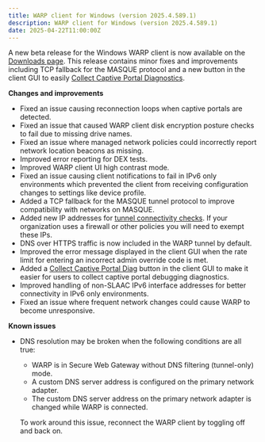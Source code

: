 ```yaml
---
title: WARP client for Windows (version 2025.4.589.1)
description: WARP client for Windows (version 2025.4.589.1)
date: 2025-04-22T11:00:00Z
---
```


A new beta release for the Windows WARP client is now available on the [Downloads page](/cloudflare-one/connections/connect-devices/warp/download-warp/beta-releases/). This release contains minor fixes and improvements including TCP fallback for the MASQUE protocol and a new button in the client GUI to easily [Collect Captive Portal Diagnostics](/cloudflare-one/connections/connect-devices/warp/configure-warp/warp-settings/captive-portals/#get-captive-portal-logs).

**Changes and improvements**

- Fixed an issue causing reconnection loops when captive portals are detected.
- Fixed an issue that caused WARP client disk encryption posture checks to fail due to missing drive names.
- Fixed an issue where managed network policies could incorrectly report network location beacons as missing.
- Improved error reporting for DEX tests.
- Improved WARP client UI high contrast mode.
- Fixed an issue causing client notifications to fail in IPv6 only environments which prevented
  the client from receiving configuration changes to settings like device profile.
- Added a TCP fallback for the MASQUE tunnel protocol to improve compatibility with
  networks on MASQUE.
- Added new IP addresses for [tunnel connectivity checks](/cloudflare-one/connections/connect-devices/warp/deployment/firewall/#connectivity-check). If your organization uses a firewall
  or other policies you will need to exempt these IPs.
- DNS over HTTPS traffic is now included in the WARP tunnel by default.
- Improved the error message displayed in the client GUI when the rate limit for entering an incorrect admin override code is met.
- Added a [Collect Captive Portal Diag](/cloudflare-one/connections/connect-devices/warp/configure-warp/warp-settings/captive-portals/#get-captive-portal-logs) button in the client GUI to make it easier for users to
  collect captive portal debugging diagnostics.
- Improved handling of non-SLAAC IPv6 interface addresses for better connectivity in IPv6
  only environments.
- Fixed an issue where frequent network changes could cause WARP to become
  unresponsive.

**Known issues**

- DNS resolution may be broken when the following conditions are all true:

  - WARP is in Secure Web Gateway without DNS filtering (tunnel-only) mode.
  - A custom DNS server address is configured on the primary network adapter.
  - The custom DNS server address on the primary network adapter is changed while WARP is connected.

  To work around this issue, reconnect the WARP client by toggling off and back on.
